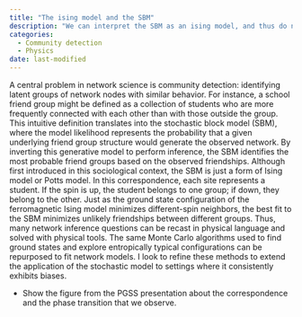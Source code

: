 ```yaml
---
title: "The ising model and the SBM"
description: "We can interpret the SBM as an ising model, and thus do neat physics"
categories:
  - Community detection
  - Physics
date: last-modified
---
```


A central problem in network science is community detection: identifying latent groups of network nodes with similar behavior. For instance, a school friend group might be defined as a collection of students who are more frequently connected with each other than with those outside the group. This intuitive definition translates into the stochastic block model (SBM), where the model likelihood represents the probability that a given underlying friend group structure would generate the observed network. By inverting this generative model to perform inference, the SBM identifies the most probable friend groups based on the observed friendships. Although first introduced in this sociological context, the SBM is just a form of Ising model or Potts model. In this correspondence, each site represents a student. If the spin is up, the student belongs to one group; if down, they belong to the other. Just as the ground state configuration of the ferromagnetic Ising model minimizes different-spin neighbors, the best fit to the SBM minimizes unlikely friendships between different groups. Thus, many network inference questions can be recast in physical language and solved with physical tools. The same Monte Carlo algorithms used to find ground states and explore entropically typical configurations can be repurposed to fit network models. I look to refine these methods to extend the application of the stochastic model to settings where it consistently exhibits biases.

- Show the figure from the PGSS presentation about the correspondence and the phase transition that we observe. 
